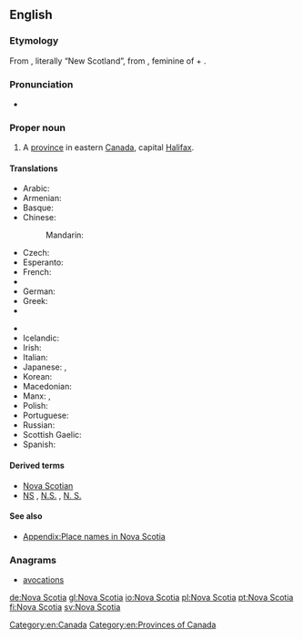 ==English==
{{wikipedia}}

===Etymology===
From {{etyl|la|en}}, literally “New Scotland”, from {{term|nova|lang=la}}, feminine of {{term|novus||new|lang=la}} + {{term|Scotia||Scotland|lang=la}}.

===Pronunciation===
* {{a|UK}} {{IPA|/ˈnəʊ.və ˌskəʊ.ʃə/}}

===Proper noun===
{{en-proper noun|head=[[Nova]] [[Scotia]]}}

# A [[province]] in eastern [[Canada]], capital [[Halifax]].

====Translations====
{{trans-top|Province in eastern Canada}}
* Arabic: {{t|ar|نوفا سكوتيا|f|tr=Nūfa Skūtya|sc=Arab}}
* Armenian: {{t|hy|Նոր Շոտլանդիա|sc=Armn}}
* Basque: {{t|eu|Eskozia Berria}}
* Chinese:
*: Mandarin: {{t+|cmn|新斯科舍|tr=Xīn Sīkēshě|sc=Hani}}
* Czech: {{t+|cs|Nové Skotsko|n}}
* Esperanto: {{t|eo|Nov-Skotio}}
* French: {{t+|fr|Nouvelle-Écosse|f}}
* {{trreq|ka}}
* German: {{t+|de|Neuschottland|n}}
* Greek: {{t|el|Νέα Σκωτία|f|tr=Néa Skotía|sc=Grek}}
* {{trreq|Hindi}}
{{trans-mid}}
* {{trreq|Hungarian}}
* Icelandic: {{t|is|Nýja-Skotland|n}}
* Irish: {{t|ga|Albain Nua|f}}
* Italian: {{t|it|Nuova Scozia|f}}
* Japanese: {{t|ja|ノバスコシア|tr=Nobasukoshia}}, {{t|ja|ノバスコシア州|tr=Nobasukoshia-shū}}
* Korean: {{t|ko|노바스코샤|tr=Nobaseukosya|sc=Kore}}
* Macedonian: {{t|mk|Нова Шкотска|f|tr=Nóva Škótska}}
* Manx: {{t|gv|Nalbin Noa|f}}, {{t|gv|Albin Noa|f|alt=Yn Albin Noa}}
* Polish: {{t+|pl|Nowa Szkocja|f}}
* Portuguese: {{t+|pt|Nova Escócia|f}}
* Russian: {{t|ru|Новая Шотландия|f|tr=Nóvaja Šotlándija}}
* Scottish Gaelic: {{t|gd|Alba Nuadh|f}}
* Spanish: {{t|es|Nueva Escocia|f}}
{{trans-bottom}}

====Derived terms====
* [[Nova Scotian]]
* [[NS]] , [[N.S.]] , [[N. S.]] {{qualifier|abbreviation}}

====See also====
* [[Appendix:Place names in Nova Scotia]]

===Anagrams===
* [[avocations#English|avocations]]

[[Category:en:Canada]]
[[Category:en:Provinces of Canada]]

[[de:Nova Scotia]]
[[gl:Nova Scotia]]
[[io:Nova Scotia]]
[[pl:Nova Scotia]]
[[pt:Nova Scotia]]
[[fi:Nova Scotia]]
[[sv:Nova Scotia]]